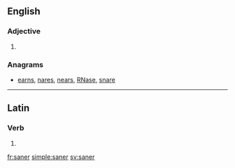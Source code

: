 ==English==

===Adjective===
{{head|en}}

# {{en-comparative of|sane}}

===Anagrams===
* [[earns#English|earns]], [[nares#English|nares]], [[nears#English|nears]], [[RNase#English|RNase]], [[snare#English|snare]]

----

==Latin==

===Verb===
{{la-verb-form|sāner}}

# {{conjugation of|sānō||1|s|pres|pass|sub|lang=la}}

[[fr:saner]]
[[simple:saner]]
[[sv:saner]]